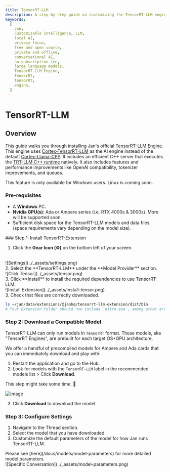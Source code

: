 ```yaml
---
title: TensorRT-LLM
description: A step-by-step guide on customizing the TensorRT-LLM engine.
keywords:
  [
    Jan,
    Customizable Intelligence, LLM,
    local AI,
    privacy focus,
    free and open source,
    private and offline,
    conversational AI,
    no-subscription fee,
    large language models,
    TensorRT-LLM Engine,
    TensorRT,
    tensorRT,
    engine,
  ]
---
```



# TensorRT-LLM

## Overview

This guide walks you through installing Jan's official [TensorRT-LLM Engine](https://github.com/janhq/nitro-tensorrt-llm). This engine uses [Cortex-TensorRT-LLM](https://github.com/janhq/cortex.tensorrt-llm) as the AI engine instead of the default [Cortex-Llama-CPP](https://github.com/janhq/cortex).  It includes an efficient C++ server that executes the [TRT-LLM C++ runtime](https://nvidia.github.io/TensorRT-LLM/gpt_runtime.html) natively. It also includes features and performance improvements like OpenAI compatibility, tokenizer improvements, and queues.

<Callout type='warning' emoji="">
 This feature is only available for Windows users. Linux is coming soon.
</Callout>

### Pre-requisites

- A **Windows** PC.
- **Nvidia GPU(s)**: Ada or Ampere series (i.e. RTX 4000s & 3000s). More will be supported soon.
- Sufficient disk space for the TensorRT-LLM models and data files (space requirements vary depending on the model size).


<Steps>
### Step 1: Install TensorRT-Extension

1. Click the **Gear Icon (⚙️)** on the bottom left of your screen.
<br/>
![Settings](../_assets/settings.png)
<br/>
2. Select the **TensorRT-LLM** under the **Model Provider** section.
<br/>
![Click Tensor](../_assets/tensor.png)
<br/>
3. Click **Install** to install the required dependencies to use TensorRT-LLM.
<br/>
![Install Extension](../_assets/install-tensor.png)
<br/>
3. Check that files are correctly downloaded.

```bash
ls ~/jan/data/extensions/@janhq/tensorrt-llm-extension/dist/bin
# Your Extension Folder should now include `nitro.exe`, among other artifacts needed to run TRT-LLM
```

### Step 2: Download a Compatible Model

TensorRT-LLM can only run models in `TensorRT` format. These models, aka "TensorRT Engines", are prebuilt for each target OS+GPU architecture.

We offer a handful of precompiled models for Ampere and Ada cards that you can immediately download and play with:

1. Restart the application and go to the Hub.
2. Look for models with the `TensorRT-LLM` label in the recommended models list > Click **Download**.

<Callout type='info'>
  This step might take some time. 🙏
</Callout>

![image](https://hackmd.io/_uploads/rJewrEgRp.png)

3. Click **Download** to download the model.

### Step 3: Configure Settings

1. Navigate to the Thread section.
2. Select the model that you have downloaded.
3. Customize the default parameters of the model for how Jan runs TensorRT-LLM.
<Callout type='info'>
  Please see [here](/docs/models/model-parameters) for more detailed model parameters.
</Callout>
<br/>
![Specific Conversation](../_assets/model-parameters.png)

</Steps>
